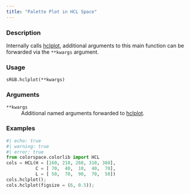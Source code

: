 ```yaml
---
title: "Palette Plot in HCL Space"
---
```


### Description

Internally calls [hclplot](colorspace.hclplot.hclplot.qmd),
additional arguments to this main function can be forwarded via the
`**kwargs` argument.

### Usage

<pre><code class='language-python'>sRGB.hclplot(**kwargs)</code></pre>

### Arguments

<dl class="pyp-list param-list">
  <dt style = "white-space: nowrap; font-family: monospace; vertical-align: top">
   <code id="colorspace.colorlib.sRGB.hclplot:**kwargs">**kwargs</code>
  </dt>
 <dd>Additional named arguments forwarded to
[hclplot](colorspace.hclplot.hclplot.qmd).</dd>
</dl>

### Examples

```python
#| echo: true
#| warning: true
#| error: true
from colorspace.colorlib import HCL
cols = HCL(H = [160, 210, 260, 310, 360],
           C = [ 70,  40,  10,  40,  70],
           L = [ 50,  70,  90,  70,  50])
cols.hclplot();
cols.hclplot(figsize = (6, 0.5));
```



